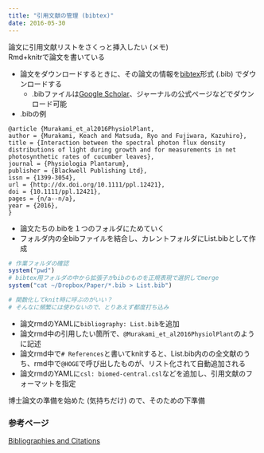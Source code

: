 ```yaml
---
title: "引用文献の管理 (bibtex)"
date: 2016-05-30
---
```


論文に引用文献リストをさくっと挿入したい (メモ)  
Rmd+knitrで論文を書いている  

- 論文をダウンロードするときに、その論文の情報を[bibtex](http://www.bibtex.org/)形式 (.bib) でダウンロードする
    - .bibファイルは[Google Scholar](https://scholar.google.co.jp/)、ジャーナルの公式ページなどでダウンロード可能
- .bibの例

```
@article {Murakami_et_al2016PhysiolPlant,
author = {Murakami, Keach and Matsuda, Ryo and Fujiwara, Kazuhiro},
title = {Interaction between the spectral photon flux density distributions of light during growth and for measurements in net photosynthetic rates of cucumber leaves},
journal = {Physiologia Plantarum},
publisher = {Blackwell Publishing Ltd},
issn = {1399-3054},
url = {http://dx.doi.org/10.1111/ppl.12421},
doi = {10.1111/ppl.12421},
pages = {n/a--n/a},
year = {2016},
}
```

- 論文たちの.bibを１つのフォルダにためていく
- フォルダ内の全bibファイルを結合し、カレントフォルダにList.bibとして作成

```R
# 作業フォルダの確認
system("pwd")
# bibtex用フォルダの中から拡張子がbibのものを正規表現で選択してmerge
system("cat ~/Dropbox/Paper/*.bib > List.bib")

# 関数化してknit時に呼ぶのがいい？
# そんなに頻繁には使わないので、とりあえず都度打ち込み
```

- 論文rmdのYAMLに`bibliography: List.bib`を追加
- 論文rmd中の引用したい箇所で、`@Murakami_et_al2016PhysiolPlant`のように記述
- 論文rmd中で`# References`と書いてknitすると、List.bib内のの全文献のうち、rmd中で`@HOGE`で呼び出したものが、リスト化されて自動追加される
- 論文rmdのYAMLに`csl: biomed-central.csl`などを追加し、引用文献のフォーマットを指定


博士論文の準備を始めた (気持ちだけ) ので、そのための下準備

### 参考ページ  
[Bibliographies and Citations](http://rmarkdown.rstudio.com/authoring_bibliographies_and_citations.html)  